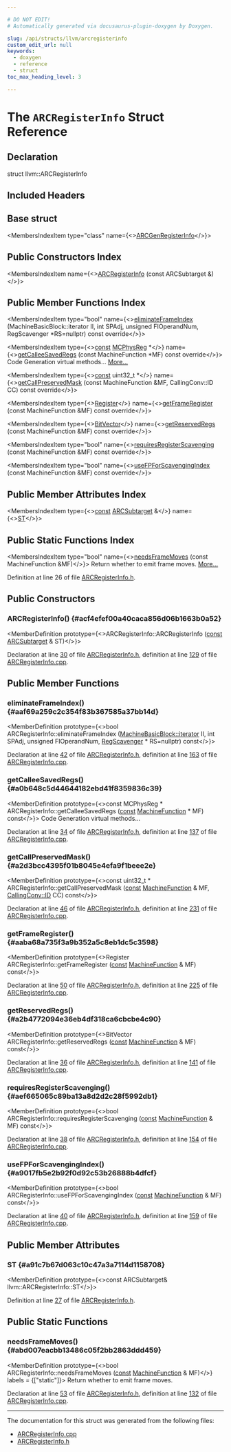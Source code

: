 ```yaml
---

# DO NOT EDIT!
# Automatically generated via docusaurus-plugin-doxygen by Doxygen.

slug: /api/structs/llvm/arcregisterinfo
custom_edit_url: null
keywords:
  - doxygen
  - reference
  - struct
toc_max_heading_level: 3

---
```





# The `ARCRegisterInfo` Struct Reference

<DoxygenPage pluginConfig={pluginConfig}>



## Declaration

<CodeBlock>struct llvm::ARCRegisterInfo</CodeBlock>

## Included Headers

<IncludesList>
<IncludesListItem
  filePath="Target/ARC/ARCRegisterInfo.h"
  permalink="/docs/api/files/lib/lib/target/lib/target/arc/arcregisterinfo-h"
  isLocal="true" />
</IncludesList>

## Base struct

<MembersIndex>

<MembersIndexItem
  type="class"
  name={<><a href="/docs/api/classes/arcgenregisterinfo">ARCGenRegisterInfo</a></>}>
</MembersIndexItem>

</MembersIndex>

## Public Constructors Index

<MembersIndex>

<MembersIndexItem
  name={<><a href="#acf4efef00a40caca856d06b1663b0a52">ARCRegisterInfo</a> (const ARCSubtarget &amp;)</>}>
</MembersIndexItem>

</MembersIndex>

## Public Member Functions Index

<MembersIndex>

<MembersIndexItem
  type="bool"
  name={<><a href="#aaf69a259c2c354f83b367585a37bb14d">eliminateFrameIndex</a> (MachineBasicBlock::iterator II, int SPAdj, unsigned FIOperandNum, RegScavenger &#42;RS=nullptr) const override</>}>
</MembersIndexItem>

<MembersIndexItem
  type={<><a href="/docs/api/files/lib/lib/target/lib/target/aarch64/aarch64promoteconstant-cpp/#a90f8350fecae261c25be85d38b451bff">const</a> <a href="/docs/api/namespaces/llvm/#aad72cfbb210808985a9dc19f4e5d8542">MCPhysReg</a> &#42;</>}
  name={<><a href="#a0b648c5d44644182ebd41f8359836c39">getCalleeSavedRegs</a> (const MachineFunction &#42;MF) const override</>}>
Code Generation virtual methods... <a href="#a0b648c5d44644182ebd41f8359836c39">More...</a>
</MembersIndexItem>

<MembersIndexItem
  type={<><a href="/docs/api/files/lib/lib/target/lib/target/aarch64/aarch64promoteconstant-cpp/#a90f8350fecae261c25be85d38b451bff">const</a> uint32&#95;t &#42;</>}
  name={<><a href="#a2d3bcc4395f01b8045e4efa9f1beee2e">getCallPreservedMask</a> (const MachineFunction &amp;MF, CallingConv::ID CC) const override</>}>
</MembersIndexItem>

<MembersIndexItem
  type={<><a href="/docs/api/classes/llvm/register">Register</a></>}
  name={<><a href="#aaba68a735f3a9b352a5c8eb1dc5c3598">getFrameRegister</a> (const MachineFunction &amp;MF) const override</>}>
</MembersIndexItem>

<MembersIndexItem
  type={<><a href="/docs/api/classes/llvm/bitvector">BitVector</a></>}
  name={<><a href="#a2b4772094e36eb4df318ca6cbcbe4c90">getReservedRegs</a> (const MachineFunction &amp;MF) const override</>}>
</MembersIndexItem>

<MembersIndexItem
  type="bool"
  name={<><a href="#aef665065c89ba13a8d2d2c28f5992db1">requiresRegisterScavenging</a> (const MachineFunction &amp;MF) const override</>}>
</MembersIndexItem>

<MembersIndexItem
  type="bool"
  name={<><a href="#a9017fb5e2b92f0d92c53b26888b4dfcf">useFPForScavengingIndex</a> (const MachineFunction &amp;MF) const override</>}>
</MembersIndexItem>

</MembersIndex>

## Public Member Attributes Index

<MembersIndex>

<MembersIndexItem
  type={<><a href="/docs/api/files/lib/lib/target/lib/target/aarch64/aarch64promoteconstant-cpp/#a90f8350fecae261c25be85d38b451bff">const</a> <a href="/docs/api/classes/llvm/arcsubtarget">ARCSubtarget</a> &amp;</>}
  name={<><a href="#a91c7b67d063c10c47a3a7114d1158708">ST</a></>}>
</MembersIndexItem>

</MembersIndex>

## Public Static Functions Index

<MembersIndex>

<MembersIndexItem
  type="bool"
  name={<><a href="#abd007eacbb13486c05f2bb2863ddd459">needsFrameMoves</a> (const MachineFunction &amp;MF)</>}>
Return whether to emit frame moves. <a href="#abd007eacbb13486c05f2bb2863ddd459">More...</a>
</MembersIndexItem>

</MembersIndex>


Definition at line 26 of file <a href="/docs/api/files/lib/lib/target/lib/target/arc/arcregisterinfo-h">ARCRegisterInfo.h</a>.

<SectionDefinition>

## Public Constructors

### ARCRegisterInfo() {#acf4efef00a40caca856d06b1663b0a52}

<MemberDefinition
  prototype={<>ARCRegisterInfo::ARCRegisterInfo (<a href="/docs/api/files/lib/lib/target/lib/target/aarch64/aarch64promoteconstant-cpp/#a90f8350fecae261c25be85d38b451bff">const</a> <a href="/docs/api/classes/llvm/arcsubtarget">ARCSubtarget</a> &amp; ST)</>}>

Declaration at line <a href="/docs/api/files/lib/lib/target/lib/target/arc/arcregisterinfo-h/#l00030">30</a> of file <a href="/docs/api/files/lib/lib/target/lib/target/arc/arcregisterinfo-h">ARCRegisterInfo.h</a>, definition at line <a href="/docs/api/files/lib/lib/target/lib/target/arc/arcregisterinfo-cpp/#l00129">129</a> of file <a href="/docs/api/files/lib/lib/target/lib/target/arc/arcregisterinfo-cpp">ARCRegisterInfo.cpp</a>.
</MemberDefinition>

</SectionDefinition>

<SectionDefinition>

## Public Member Functions

### eliminateFrameIndex() {#aaf69a259c2c354f83b367585a37bb14d}

<MemberDefinition
  prototype={<>bool ARCRegisterInfo::eliminateFrameIndex (<a href="/docs/api/classes/llvm/machinebasicblock/#ae34c996b58df9b9ce6695a0c8b70c533">MachineBasicBlock::iterator</a> II, int SPAdj, unsigned FIOperandNum, <a href="/docs/api/classes/llvm/regscavenger">RegScavenger</a> &#42; RS=nullptr) const</>}>

Declaration at line <a href="/docs/api/files/lib/lib/target/lib/target/arc/arcregisterinfo-h/#l00042">42</a> of file <a href="/docs/api/files/lib/lib/target/lib/target/arc/arcregisterinfo-h">ARCRegisterInfo.h</a>, definition at line <a href="/docs/api/files/lib/lib/target/lib/target/arc/arcregisterinfo-cpp/#l00163">163</a> of file <a href="/docs/api/files/lib/lib/target/lib/target/arc/arcregisterinfo-cpp">ARCRegisterInfo.cpp</a>.
</MemberDefinition>

### getCalleeSavedRegs() {#a0b648c5d44644182ebd41f8359836c39}

<MemberDefinition
  prototype={<>const MCPhysReg &#42; ARCRegisterInfo::getCalleeSavedRegs (<a href="/docs/api/files/lib/lib/target/lib/target/aarch64/aarch64promoteconstant-cpp/#a90f8350fecae261c25be85d38b451bff">const</a> <a href="/docs/api/classes/llvm/machinefunction">MachineFunction</a> &#42; MF) const</>}>
Code Generation virtual methods...

Declaration at line <a href="/docs/api/files/lib/lib/target/lib/target/arc/arcregisterinfo-h/#l00034">34</a> of file <a href="/docs/api/files/lib/lib/target/lib/target/arc/arcregisterinfo-h">ARCRegisterInfo.h</a>, definition at line <a href="/docs/api/files/lib/lib/target/lib/target/arc/arcregisterinfo-cpp/#l00137">137</a> of file <a href="/docs/api/files/lib/lib/target/lib/target/arc/arcregisterinfo-cpp">ARCRegisterInfo.cpp</a>.
</MemberDefinition>

### getCallPreservedMask() {#a2d3bcc4395f01b8045e4efa9f1beee2e}

<MemberDefinition
  prototype={<>const uint32&#95;t &#42; ARCRegisterInfo::getCallPreservedMask (<a href="/docs/api/files/lib/lib/target/lib/target/aarch64/aarch64promoteconstant-cpp/#a90f8350fecae261c25be85d38b451bff">const</a> <a href="/docs/api/classes/llvm/machinefunction">MachineFunction</a> &amp; MF, <a href="/docs/api/namespaces/llvm/callingconv/#abdf8cf606905c10634e831390981b0ed">CallingConv::ID</a> CC) const</>}>

Declaration at line <a href="/docs/api/files/lib/lib/target/lib/target/arc/arcregisterinfo-h/#l00046">46</a> of file <a href="/docs/api/files/lib/lib/target/lib/target/arc/arcregisterinfo-h">ARCRegisterInfo.h</a>, definition at line <a href="/docs/api/files/lib/lib/target/lib/target/arc/arcregisterinfo-cpp/#l00231">231</a> of file <a href="/docs/api/files/lib/lib/target/lib/target/arc/arcregisterinfo-cpp">ARCRegisterInfo.cpp</a>.
</MemberDefinition>

### getFrameRegister() {#aaba68a735f3a9b352a5c8eb1dc5c3598}

<MemberDefinition
  prototype={<>Register ARCRegisterInfo::getFrameRegister (<a href="/docs/api/files/lib/lib/target/lib/target/aarch64/aarch64promoteconstant-cpp/#a90f8350fecae261c25be85d38b451bff">const</a> <a href="/docs/api/classes/llvm/machinefunction">MachineFunction</a> &amp; MF) const</>}>

Declaration at line <a href="/docs/api/files/lib/lib/target/lib/target/arc/arcregisterinfo-h/#l00050">50</a> of file <a href="/docs/api/files/lib/lib/target/lib/target/arc/arcregisterinfo-h">ARCRegisterInfo.h</a>, definition at line <a href="/docs/api/files/lib/lib/target/lib/target/arc/arcregisterinfo-cpp/#l00225">225</a> of file <a href="/docs/api/files/lib/lib/target/lib/target/arc/arcregisterinfo-cpp">ARCRegisterInfo.cpp</a>.
</MemberDefinition>

### getReservedRegs() {#a2b4772094e36eb4df318ca6cbcbe4c90}

<MemberDefinition
  prototype={<>BitVector ARCRegisterInfo::getReservedRegs (<a href="/docs/api/files/lib/lib/target/lib/target/aarch64/aarch64promoteconstant-cpp/#a90f8350fecae261c25be85d38b451bff">const</a> <a href="/docs/api/classes/llvm/machinefunction">MachineFunction</a> &amp; MF) const</>}>

Declaration at line <a href="/docs/api/files/lib/lib/target/lib/target/arc/arcregisterinfo-h/#l00036">36</a> of file <a href="/docs/api/files/lib/lib/target/lib/target/arc/arcregisterinfo-h">ARCRegisterInfo.h</a>, definition at line <a href="/docs/api/files/lib/lib/target/lib/target/arc/arcregisterinfo-cpp/#l00141">141</a> of file <a href="/docs/api/files/lib/lib/target/lib/target/arc/arcregisterinfo-cpp">ARCRegisterInfo.cpp</a>.
</MemberDefinition>

### requiresRegisterScavenging() {#aef665065c89ba13a8d2d2c28f5992db1}

<MemberDefinition
  prototype={<>bool ARCRegisterInfo::requiresRegisterScavenging (<a href="/docs/api/files/lib/lib/target/lib/target/aarch64/aarch64promoteconstant-cpp/#a90f8350fecae261c25be85d38b451bff">const</a> <a href="/docs/api/classes/llvm/machinefunction">MachineFunction</a> &amp; MF) const</>}>

Declaration at line <a href="/docs/api/files/lib/lib/target/lib/target/arc/arcregisterinfo-h/#l00038">38</a> of file <a href="/docs/api/files/lib/lib/target/lib/target/arc/arcregisterinfo-h">ARCRegisterInfo.h</a>, definition at line <a href="/docs/api/files/lib/lib/target/lib/target/arc/arcregisterinfo-cpp/#l00154">154</a> of file <a href="/docs/api/files/lib/lib/target/lib/target/arc/arcregisterinfo-cpp">ARCRegisterInfo.cpp</a>.
</MemberDefinition>

### useFPForScavengingIndex() {#a9017fb5e2b92f0d92c53b26888b4dfcf}

<MemberDefinition
  prototype={<>bool ARCRegisterInfo::useFPForScavengingIndex (<a href="/docs/api/files/lib/lib/target/lib/target/aarch64/aarch64promoteconstant-cpp/#a90f8350fecae261c25be85d38b451bff">const</a> <a href="/docs/api/classes/llvm/machinefunction">MachineFunction</a> &amp; MF) const</>}>

Declaration at line <a href="/docs/api/files/lib/lib/target/lib/target/arc/arcregisterinfo-h/#l00040">40</a> of file <a href="/docs/api/files/lib/lib/target/lib/target/arc/arcregisterinfo-h">ARCRegisterInfo.h</a>, definition at line <a href="/docs/api/files/lib/lib/target/lib/target/arc/arcregisterinfo-cpp/#l00159">159</a> of file <a href="/docs/api/files/lib/lib/target/lib/target/arc/arcregisterinfo-cpp">ARCRegisterInfo.cpp</a>.
</MemberDefinition>

</SectionDefinition>

<SectionDefinition>

## Public Member Attributes

### ST {#a91c7b67d063c10c47a3a7114d1158708}

<MemberDefinition
  prototype={<>const ARCSubtarget&amp; llvm::ARCRegisterInfo::ST</>}>

Definition at line <a href="/docs/api/files/lib/lib/target/lib/target/arc/arcregisterinfo-h/#l00027">27</a> of file <a href="/docs/api/files/lib/lib/target/lib/target/arc/arcregisterinfo-h">ARCRegisterInfo.h</a>.
</MemberDefinition>

</SectionDefinition>

<SectionDefinition>

## Public Static Functions

### needsFrameMoves() {#abd007eacbb13486c05f2bb2863ddd459}

<MemberDefinition
  prototype={<>bool ARCRegisterInfo::needsFrameMoves (<a href="/docs/api/files/lib/lib/target/lib/target/aarch64/aarch64promoteconstant-cpp/#a90f8350fecae261c25be85d38b451bff">const</a> <a href="/docs/api/classes/llvm/machinefunction">MachineFunction</a> &amp; MF)</>}
  labels = {["static"]}>
Return whether to emit frame moves.

Declaration at line <a href="/docs/api/files/lib/lib/target/lib/target/arc/arcregisterinfo-h/#l00053">53</a> of file <a href="/docs/api/files/lib/lib/target/lib/target/arc/arcregisterinfo-h">ARCRegisterInfo.h</a>, definition at line <a href="/docs/api/files/lib/lib/target/lib/target/arc/arcregisterinfo-cpp/#l00132">132</a> of file <a href="/docs/api/files/lib/lib/target/lib/target/arc/arcregisterinfo-cpp">ARCRegisterInfo.cpp</a>.
</MemberDefinition>

</SectionDefinition>

<hr/>

The documentation for this struct was generated from the following files:

<ul>
<li><a href="/docs/api/files/lib/lib/target/lib/target/arc/arcregisterinfo-cpp">ARCRegisterInfo.cpp</a></li>
<li><a href="/docs/api/files/lib/lib/target/lib/target/arc/arcregisterinfo-h">ARCRegisterInfo.h</a></li>
</ul>

</DoxygenPage>
